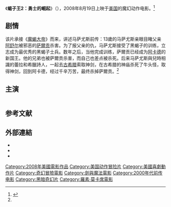 {{Link style|time=2015-12-11T10:12:59+00:00}}
{{noteTA
|G1=Movie
|G2=Show
|1=zh-cn:蝎子王; zh-hk:蠍子王; zh-tw:魔蠍大帝;
}}

{{Infobox film
| name            = 蝎子王2：勇士的崛起
| original_name   = {{lang|en|''The Scorpion King 2: Rise of a Warrior''}}
| image           =
| cn_image        = 
| hk_image        = 
| tw_image        = 
| caption         =  电影海报
| director        = [[拉塞尔·马尔卡希|拉塞尔·马尔卡希]]
| producer        = [[:en:Patti_Jackson|Patti Jackson]]<br />[[:en:Lisa_Gooding|Lisa Gooding]]<br />[[史蒂芬·桑莫斯|史蒂芬·桑莫斯]]（未掛名）
| writer          = 
| screenplay      = [[:en:Randall_McCormick|Randall McCormick]]
| based on        =  [[:en:Characters|Characters]]
| starring        = [[迈克尔·波恩|迈克尔·波恩]]<br> [[大卫·凯文|大卫·凯文]]<br> [[汤姆·吴|汤姆·吴]]
| music           = [[:en:Klaus_Badelt|Klaus Badelt]]
| cinematography  = [[:en:Glynn_Speeckaert|Glynn Speeckaert]]
| editing         = [[:en:John_Gilbert_(film_editor)|John Gilbert]]
| studio          = 
| distributor     = [[:en:Universal_Studios|Universal Pictures]]
| released        = {{USA}}2008年8月19日
| runtime         = 109分钟
| country         = {{USA}}
| language        = [[英语|英语]]
| budget          = 
| gross           =
| preceded_by     = 《[[魔蝎大帝|魔蝎大帝]]》
| followed_by     = 《[[蝎子王3：救赎之战|蝎子王3：救赎之战]]》
| cn_name         = 蝎子王2：勇士的崛起
| tw_name         = 魔蠍大帝2：王者的崛起
| hk_name         = 蝎子王2：勇士的崛起
}}
《'''蝎子王2：勇士的崛起'''》（{{lang-en|''The Scorpion King 2: Rise of a Warrior''}}），2008年8月19日上映于[[美国|美国]]的魔幻动作电影。<ref name="SK2">{{cite web|url=http://www.moviehole.net/news/20080610_specs_for_snipes_art_of_war_2.html|title=Specs for Snipes’ Art of War 2 & Coulture’s Scorpion King 2 - Moviehole|accessdate=2009-07-27|work=Moviehole|archiveurl=https://web.archive.org/web/20080705234539/http://www.moviehole.net/news/20080610_specs_for_snipes_art_of_war_2.html|archivedate=2008-07-05|deadurl=yes}}</ref>

== 剧情 ==
该片承接《[[魔蝎大帝|魔蝎大帝]]》而来，讲述马萨尤斯前传：13歲的马萨尤斯亲眼目睹父亲[[阿舒尔|阿舒尔]]被邪恶的[[萨爾贡|萨爾贡]]杀害。为了报父亲的仇，马萨尤斯接受了黑蝎子的训练，立志成为最优秀的黑蝎子士兵。数年之后，当他完成训练，萨爾贡已经成为[[阿卡德|阿卡德]]的新国王。他的兄弟也被萨爾贡杀害，而自己也差点被杀死。后来马萨尤斯與兒時相識的蕾拉和希臘詩人，一起去[[古希腊|古希腊]]索取神剑，在古希腊的神庙杀死了牛头怪，取得神剑，回到阿卡德，经过千辛万苦，最终杀掉萨爾贡。<ref name="SK2"/>

== 主演 ==
{| class="wikitable sortable"
|- style="background:#007FFF; color:snow" align=center
|-
! 姓名 !! 角色  !! 备注
|-
| [[迈克尔·波恩|迈克尔·波恩]] || 马萨尤斯 || 蝎子王。
|-
| [[大卫·凯文|大卫·凯文]] ||  || 
|-
| [[西蒙·郭达门|西蒙·郭达门]] || 阿里 || 
|-
| [[汤姆·吴|汤姆·吴]] || 方 || 
|}

==参考文献==
<div class="references-small">
<references></references>
</div>

== 外部連結 ==
* {{IMDb title|1104123}}
* {{rotten-tomatoes|the_scorpion_king_2}}
* {{Allmovie title|454269}}

{{The Mummy}}
{{羅素·莫卡席}}
{{DEFAULTSORT:Scorpion King 2: Rise of a Warrior, The}}
[[Category:2008年美國電影作品|Category:2008年美國電影作品]]
[[Category:美国动作冒险片|Category:美国动作冒险片]]
[[Category:美國喜劇動作片|Category:美國喜劇動作片]]
[[Category:奇幻冒險電影|Category:奇幻冒險電影]]
[[Category:劍與魔法電影|Category:劍與魔法電影]]
[[Category:2000年代前传电影|Category:2000年代前传电影]]
[[Category:黑暗奇幻片|Category:黑暗奇幻片]]
[[Category:羅素·莫卡席電影|Category:羅素·莫卡席電影]]